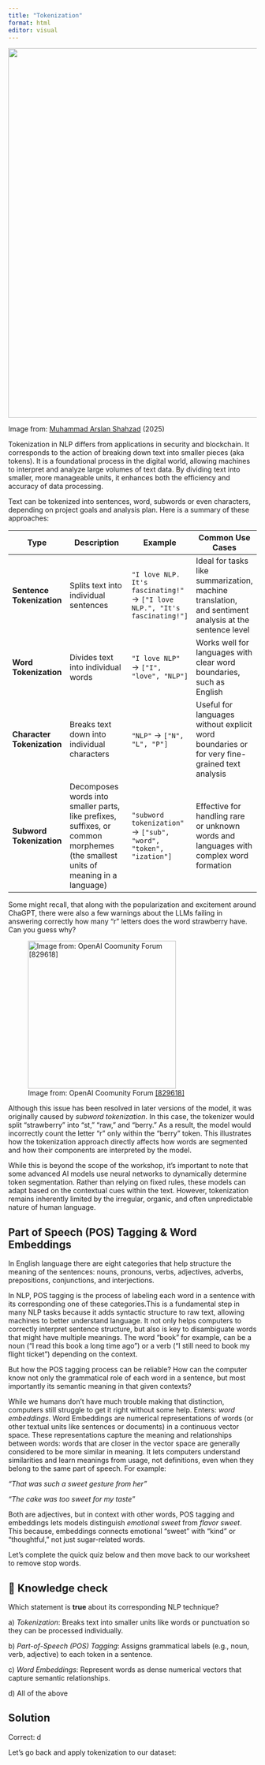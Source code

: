 ```yaml
---
title: "Tokenization"
format: html
editor: visual
---
```


![](images/tokenization.png){width="750"}

Image from: [Muhammad Arslan Shahzad](https://muhammadarslanshahzad.medium.com/?source=post_page---byline--991983431bdc---------------------------------------) (2025)

Tokenization in NLP differs from applications in security and blockchain. It corresponds to the action of breaking down text into smaller pieces (aka tokens). It is a foundational process in the digital world, allowing machines to interpret and analyze large volumes of text data. By dividing text into smaller, more manageable units, it enhances both the efficiency and accuracy of data processing.

Text can be tokenized into sentences, word, subwords or even characters, depending on project goals and analysis plan. Here is a summary of these approaches:

| **Type**                   | **Description**                                                                                                                 | **Example**                                                                | **Common Use Cases**                                                                                  |
|-----------------|----------------------|-----------------|-----------------|
| **Sentence Tokenization**  | Splits text into individual sentences                                                                                           | `"I love NLP. It's fascinating!"` → `["I love NLP.", "It's fascinating!"]` | Ideal for tasks like summarization, machine translation, and sentiment analysis at the sentence level |
| **Word Tokenization**      | Divides text into individual words                                                                                              | `"I love NLP"` → `["I", "love", "NLP"]`                                    | Works well for languages with clear word boundaries, such as English                                  |
| **Character Tokenization** | Breaks text down into individual characters                                                                                     | `"NLP"` → `["N", "L", "P"]`                                                | Useful for languages without explicit word boundaries or for very fine-grained text analysis          |
| **Subword Tokenization**   | Decomposes words into smaller parts, like prefixes, suffixes, or common morphemes (the smallest units of meaning in a language) | `"subword tokenization"` → `["sub", "word", "token", "ization"]`           | Effective for handling rare or unknown words and languages with complex word formation                |

Some might recall, that along with the popularization and excitement around ChaGPT, there were also a few warnings about the LLMs failing in answering correctly how many "r" letters does the word strawberry have. Can you guess why?

![Image from: OpenAI Coomunity Forum [\[829618\]](https://community.openai.com/t/incorrect-count-of-r-characters-in-the-word-strawberry/829618)](images/chat-strawberry.jpeg){width="300"}

Although this issue has been resolved in later versions of the model, it was originally caused by *subword tokenization*. In this case, the tokenizer would split “strawberry” into “st,” “raw,” and “berry.” As a result, the model would incorrectly count the letter “r” only within the “berry” token. This illustrates how the tokenization approach directly affects how words are segmented and how their components are interpreted by the model.

While this is beyond the scope of the workshop, it's important to note that some advanced AI models use neural networks to dynamically determine token segmentation. Rather than relying on fixed rules, these models can adapt based on the contextual cues within the text. However, tokenization remains inherently limited by the irregular, organic, and often unpredictable nature of human language.

## Part of Speech (POS) Tagging & Word Embeddings

In English language there are eight categories that help structure the meaning of the sentences: nouns, pronouns, verbs, adjectives, adverbs, prepositions, conjunctions, and interjections.

In NLP, POS tagging is the process of labeling each word in a sentence with its corresponding one of these categories.This is a fundamental step in many NLP tasks because it adds syntactic structure to raw text, allowing machines to better understand language. It not only helps computers to correctly interpret sentence structure, but also is key to disambiguate words that might have multiple meanings. The word "book" for example, can be a noun ("I read this book a long time ago”) or a verb ("I still need to book my flight ticket") depending on the context.

But how the POS tagging process can be reliable? How can the computer know not only the grammatical role of each word in a sentence, but most importantly its semantic meaning in that given contexts?

While we humans don’t have much trouble making that distinction, computers still struggle to get it right without some help. Enters: *word embeddings*. Word Embeddings are numerical representations of words (or other textual units like sentences or documents) in a continuous vector space. These representations capture the meaning and relationships between words: words that are closer in the vector space are generally considered to be more similar in meaning. It lets computers understand similarities and learn meanings from usage, not definitions, even when they belong to the same part of speech. For example:

*"That was such a sweet gesture from her"*

*"The cake was too sweet for my taste"*

Both are adjectives, but in context with other words, POS tagging and embeddings lets models distinguish *emotional sweet* from *flavor sweet*. This because, embeddings connects emotional “sweet” with “kind” or “thoughtful,” not just sugar-related words.

Let's complete the quick quiz below and then move back to our worksheet to remove stop words.

::: {.callout-note icon="false"}
## 🧠 Knowledge check

Which statement is **true** about its corresponding NLP technique?

a\) *Tokenization*: Breaks text into smaller units like words or punctuation so they can be processed individually.

b\) *Part-of-Speech (POS) Tagging*: Assigns grammatical labels (e.g., noun, verb, adjective) to each token in a sentence.

c\) *Word Embeddings*: Represent words as dense numerical vectors that capture semantic relationships.

d\) All of the above

::: {.callout-note icon="false" collapse="true"}
## Solution

Correct: d
:::
:::

Let's go back and apply tokenization to our dataset:
